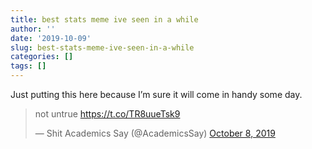 ```yaml
---
title: best stats meme ive seen in a while
author: ''
date: '2019-10-09'
slug: best-stats-meme-ive-seen-in-a-while
categories: []
tags: []
---
```


Just putting this here because I'm sure it will come in handy some day.  

<blockquote class="twitter-tweet"><p lang="en" dir="ltr">not untrue <a href="https://t.co/TR8uueTsk9">https://t.co/TR8uueTsk9</a></p>&mdash; Shit Academics Say (@AcademicsSay) <a href="https://twitter.com/AcademicsSay/status/1181528093250461696?ref_src=twsrc%5Etfw">October 8, 2019</a></blockquote> <script async src="https://platform.twitter.com/widgets.js" charset="utf-8"></script>